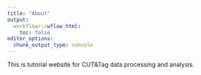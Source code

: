 ```yaml
---
title: "About"
output:
  workflowr::wflow_html:
    toc: false
editor_options:
  chunk_output_type: console
---
```


This is tutorial website for CUT&Tag data processing and analysis.
